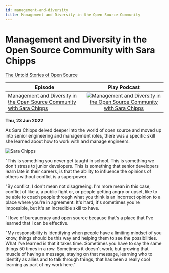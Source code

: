 ```yaml
---
id: management-and-diversity
title: Management and Diversity in the Open Source Community
---
```



# Management and Diversity in the Open Source Community with Sara Chipps

<Spotify scsrc={podcasts[2].src} />

[The Untold Stories of Open Source](https://untold-stories-of-open-source.captivate.fm/spotify)

| Episode                                                                                                                           |                                                                                                               Play Podcast                                                                                                               |
| --------------------------------------------------------------------------------------------------------------------------------- | :--------------------------------------------------------------------------------------------------------------------------------------------------------------------------------------------------------------------------------------: |
| [Management and Diversity in the Open Source Community with Sara Chipps](https://open.spotify.com/episode/5Z5FT3qzBrbTvAyHuhNq9G) | [![Management and Diversity in the Open Source Community with Sara Chipps](../images/podcast-mic.png "Management and Diversity in the Open Source Community with Sara Chipps")](https://open.spotify.com/episode/5Z5FT3qzBrbTvAyHuhNq9G) |

**Thu, 23 Jun 2022**

As Sara Chipps delved deeper into the world of open source and moved up into senior engineering and management roles, there was a specific skill she learned about how to work with and manage engineers.

![Sara Chipps](../images/headshots/sara-chipps.png "Sara Chipps")

"This is something you never get taught in school. This is something we don't stress to junior developers. This is something that senior developers learn late in their careers, is that the ability to influence the opinions of others without conflict is a superpower.

"By conflict, I don't mean not disagreeing. I'm more mean in this case, conflict of like a, a public fight or, or people getting angry or upset, like to be able to coach people through what you think is an incorrect opinion to a place where you're in agreement. It's hard, it's sometimes you're impossible, but it's an incredible skill to have.

"I love of bureaucracy and open source because that's a place that I've learned that I can be effective.

"My responsibility is identifying when people have a limiting mindset of you know, things should be this way and helping them to see the possibilities. What I've learned is that it takes time. Sometimes you have to say the same things 50 times in a row. Sometimes it doesn't work, but growing that muscle of having a message, staying on that message, learning who to identify as allies and to talk through things, that has been a really cool learning as part of my work here."
